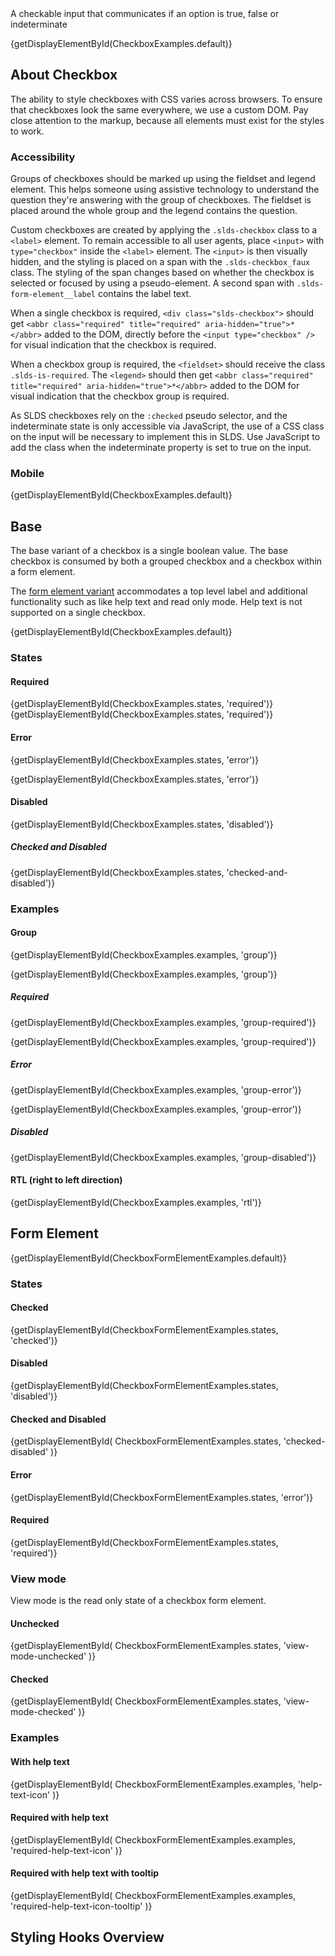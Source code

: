 
<div className="doc lead">
  A checkable input that communicates if an option is true, false or
  indeterminate
</div>

<CodeView exampleOnly>{getDisplayElementById(CheckboxExamples.default)}</CodeView>

## About Checkbox

The ability to style checkboxes with CSS varies across browsers. To ensure that checkboxes look the same everywhere, we use a custom DOM. Pay close attention to the markup, because all elements must exist for the styles to work.

### Accessibility

Groups of checkboxes should be marked up using the fieldset and legend element. This helps someone using assistive technology to understand the question they're answering with the group of checkboxes. The fieldset is placed around the whole group and the legend contains the question.

Custom checkboxes are created by applying the `.slds-checkbox` class to a `<label>` element. To remain accessible to all user agents, place `<input>` with `type="checkbox"` inside the `<label>` element. The `<input>` is then visually hidden, and the styling is placed on a span with the `.slds-checkbox_faux` class. The styling of the span changes based on whether the checkbox is selected or focused by using a pseudo-element. A second span with `.slds-form-element__label` contains the label text.

When a single checkbox is required, `<div class="slds-checkbox">` should get `<abbr class="required" title="required" aria-hidden="true">*</abbr>` added to the DOM, directly before the `<input type="checkbox" />` for visual indication that the checkbox is required.

When a checkbox group is required, the `<fieldset>` should receive the class `.slds-is-required`. The `<legend>` should then get `<abbr class="required" title="required" aria-hidden="true">*</abbr>` added to the DOM for visual indication that the checkbox group is required.

As SLDS checkboxes rely on the `:checked` pseudo selector, and the indeterminate state is only accessible via JavaScript, the use of a CSS class on the input will be necessary to implement this in SLDS. Use JavaScript to add the class when the indeterminate property is set to true on the input.

### Mobile

<MobileBlurb patternSpecificText="checkboxes will have an increased size to accommodate tapping with a finger instead of the more precise mouse cursor, as well as having larger label text" />

<CodeView frameOnly frameTitle="Example mobile styles for checkboxes">{getDisplayElementById(CheckboxExamples.default)}</CodeView>

## Base

The base variant of a checkbox is a single boolean value. The base checkbox is consumed by both a grouped checkbox and a checkbox within a form element.

The [form element variant](#Form-Element) accommodates a top level label and additional functionality such as like help text and read only mode. Help text is not supported on a single checkbox.

<CodeView>{getDisplayElementById(CheckboxExamples.default)}</CodeView>

### States

#### Required

<CodeView>
  {getDisplayElementById(CheckboxExamples.states, 'required')}
</CodeView>

<CodeView frameOnly frameTitle="Required checkbox example">
  {getDisplayElementById(CheckboxExamples.states, 'required')}
</CodeView>

#### Error

<CodeView>{getDisplayElementById(CheckboxExamples.states, 'error')}</CodeView>

<CodeView frameOnly frameTitle="Checkbox in error state example">{getDisplayElementById(CheckboxExamples.states, 'error')}</CodeView>

#### Disabled

<CodeView>
  {getDisplayElementById(CheckboxExamples.states, 'disabled')}
</CodeView>

##### Checked and Disabled

<CodeView>
  {getDisplayElementById(CheckboxExamples.states, 'checked-and-disabled')}
</CodeView>

### Examples

#### Group

<CodeView>{getDisplayElementById(CheckboxExamples.examples, 'group')}</CodeView>

<CodeView frameOnly frameTitle="Group checkbox example">{getDisplayElementById(CheckboxExamples.examples, 'group')}</CodeView>

##### Required

<CodeView>
  {getDisplayElementById(CheckboxExamples.examples, 'group-required')}
</CodeView>

<CodeView frameOnly frameTitle="Required group checkbox example">{getDisplayElementById(CheckboxExamples.examples, 'group-required')}</CodeView>

##### Error

<CodeView>
  {getDisplayElementById(CheckboxExamples.examples, 'group-error')}
</CodeView>

<CodeView frameOnly frameTitle="Group error checkbox example">{getDisplayElementById(CheckboxExamples.examples, 'group-error')}</CodeView>

##### Disabled

<CodeView>
  {getDisplayElementById(CheckboxExamples.examples, 'group-disabled')}
</CodeView>

#### RTL (right to left direction)

<CodeView>{getDisplayElementById(CheckboxExamples.examples, 'rtl')}</CodeView>

## Form Element

<CodeView>{getDisplayElementById(CheckboxFormElementExamples.default)}</CodeView>

### States

#### Checked

<CodeView>
  {getDisplayElementById(CheckboxFormElementExamples.states, 'checked')}
</CodeView>

#### Disabled

<CodeView>
  {getDisplayElementById(CheckboxFormElementExamples.states, 'disabled')}
</CodeView>

#### Checked and Disabled

<CodeView>
  {getDisplayElementById(
    CheckboxFormElementExamples.states,
    'checked-disabled'
  )}
</CodeView>

#### Error

<CodeView>
  {getDisplayElementById(CheckboxFormElementExamples.states, 'error')}
</CodeView>

#### Required

<CodeView>
  {getDisplayElementById(CheckboxFormElementExamples.states, 'required')}
</CodeView>

### View mode

View mode is the read only state of a checkbox form element.

#### Unchecked

<CodeView>
  {getDisplayElementById(
    CheckboxFormElementExamples.states,
    'view-mode-unchecked'
  )}
</CodeView>

#### Checked

<CodeView>
  {getDisplayElementById(
    CheckboxFormElementExamples.states,
    'view-mode-checked'
  )}
</CodeView>

### Examples

#### With help text

<CodeView>
  {getDisplayElementById(
    CheckboxFormElementExamples.examples,
    'help-text-icon'
  )}
</CodeView>

#### Required with help text

<CodeView>
  {getDisplayElementById(
    CheckboxFormElementExamples.examples,
    'required-help-text-icon'
  )}
</CodeView>

#### Required with help text with tooltip

<CodeView>
  {getDisplayElementById(
    CheckboxFormElementExamples.examples,
    'required-help-text-icon-tooltip'
  )}
</CodeView>

## Styling Hooks Overview

<StylingHooksTable name="checkbox" type="component" />
